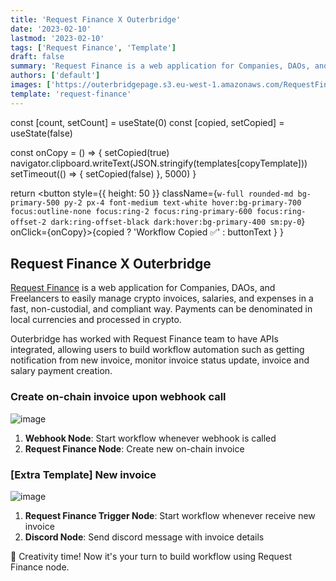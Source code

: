 ```yaml
---
title: 'Request Finance X Outerbridge'
date: '2023-02-10'
lastmod: '2023-02-10'
tags: ['Request Finance', 'Template']
draft: false
summary: 'Request Finance is a web application for Companies, DAOs, and Freelancers to easily manage crypto invoices, salaries, and expenses in a fast, non-custodial, and compliant way. Payments can be denominated in local currencies and processed in crypto.'
authors: ['default']
images: ['https://outerbridgepage.s3.eu-west-1.amazonaws.com/RequestFinance.png']
template: 'request-finance'
---
```



  const [count, setCount] = useState(0)
  const [copied, setCopied] = useState(false)

const onCopy = () => {
setCopied(true)
navigator.clipboard.writeText(JSON.stringify(templates[copyTemplate]))
setTimeout(() => {
setCopied(false)
}, 5000)
}

return <button style={{ height: 50 }}
className={`w-full rounded-md bg-primary-500 py-2 px-4 font-medium text-white hover:bg-primary-700 focus:outline-none focus:ring-2 focus:ring-primary-600 focus:ring-offset-2 dark:ring-offset-black dark:hover:bg-primary-400 sm:py-0`} onClick={onCopy}>{copied ? 'Workflow Copied ✅' : buttonText } </button>
}

## Request Finance X Outerbridge

[Request Finance](https://www.request.finance/) is a web application for Companies, DAOs, and Freelancers to easily manage crypto invoices, salaries, and expenses in a fast, non-custodial, and compliant way. Payments can be denominated in local currencies and processed in crypto.

Outerbridge has worked with Request Finance team to have APIs integrated, allowing users to build workflow automation such as getting notification from new invoice, monitor invoice status update, invoice and salary payment creation.

### Create on-chain invoice upon webhook call

![image](https://outerbridgepage.s3.eu-west-1.amazonaws.com/RequestFinance.png)

<MyDynamicButton buttonText="Use Create Invoice Workflow" copyTemplate="request-finance" />

1. **Webhook Node**: Start workflow whenever webhook is called
2. **Request Finance Node**: Create new on-chain invoice

### [Extra Template] New invoice

![image](https://outerbridgepage.s3.eu-west-1.amazonaws.com/newinvoice.png)

<MyDynamicButton buttonText="Use New Invoice Workflow" copyTemplate="new-request-invoice" />

1. **Request Finance Trigger Node**: Start workflow whenever receive new invoice
2. **Discord Node**: Send discord message with invoice details

🤔 Creativity time! Now it's your turn to build workflow using Request Finance node.
